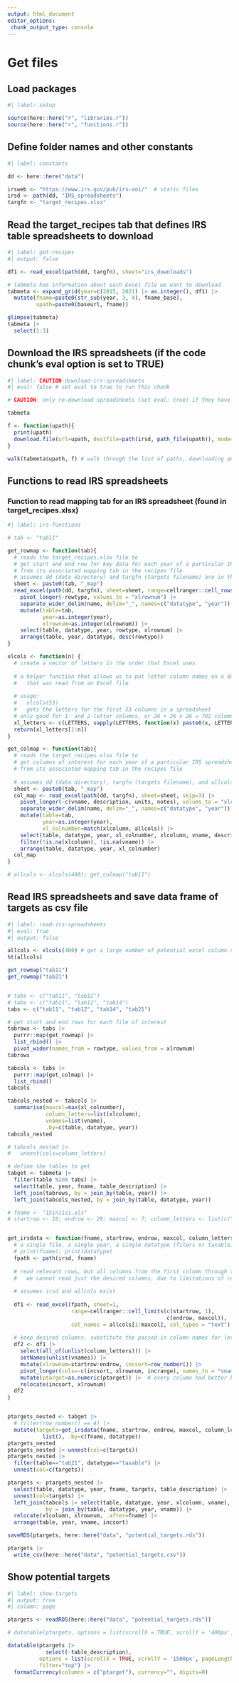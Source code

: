 ```yaml
---
output: html_document
editor_options: 
 chunk_output_type: console
---
```


# Get files

## Load packages

```r
#| label: setup

source(here::here("r", "libraries.r"))
source(here::here("r", "functions.r"))


```

## Define folder names and other constants

```r
#| label: constants

dd <- here::here("data")

irsweb <- "https://www.irs.gov/pub/irs-soi/"  # static files
irsd <- path(dd, "IRS_spreadsheets")
targfn <- "target_recipes.xlsx"

```

## Read the target_recipes tab that defines IRS table spreadsheets to download

```r
#| label: get-recipes
#| output: false

df1 <- read_excel(path(dd, targfn), sheet="irs_downloads")

# tabmeta has information about each Excel file we want to download
tabmeta <- expand_grid(year=c(2015, 2021) |> as.integer(), df1) |> 
  mutate(fname=paste0(str_sub(year, 3, 4), fname_base),
         upath=paste0(baseurl, fname))

glimpse(tabmeta)
tabmeta |> 
  select(1:3)

```

## Download the IRS spreadsheets (if the code chunk's eval option is set to TRUE)

```r
#| label: CAUTION-download-irs-spreadsheets
#| eval: false # set eval to true to run this chunk

# CAUTION: only re-download spreadsheets (set eval: true) if they have changed or been deleted

tabmeta

f <- function(upath){
  print(upath)
  download.file(url=upath, destfile=path(irsd, path_file(upath)), mode="wb")
}

walk(tabmeta$upath, f) # walk through the list of paths, downloading and saving each file

```

## Functions to read IRS spreadsheets

### Function to read mapping tab for an IRS spreadsheet (found in **target_recipes.xlsx**)

```r
#| label: irs-functions

# tab <- "tab11"

get_rowmap <- function(tab){
  # reads the target_recipes.xlsx file to
  # get start and end row for key data for each year of a particular IRS spreadsheet
  # from its associated mapping tab in the recipes file
  # assumes dd (data directory) and targfn (targets filename) are in the environment
  sheet <- paste0(tab, "_map")
  read_excel(path(dd, targfn), sheet=sheet, range=cellranger::cell_rows(1:3)) |> 
    pivot_longer(-rowtype, values_to = "xlrownum") |> 
    separate_wider_delim(name, delim="_", names=c("datatype", "year")) |> 
    mutate(table=tab,
           year=as.integer(year),
           xlrownum=as.integer(xlrownum)) |> 
    select(table, datatype, year, rowtype, xlrownum) |> 
    arrange(table, year, datatype, desc(rowtype))
}

xlcols <- function(n) {
  # create a vector of letters in the order that Excel uses
  
  # a helper function that allows us to put letter column names on a dataframe
  #   that was read from an Excel file
  
  # usage: 
  #   xlcols(53) 
  #   gets the letters for the first 53 columns in a spreadsheet
  # only good for 1- and 2-letter columns, or 26 + 26 x 26 = 702 columns
  xl_letters <- c(LETTERS, sapply(LETTERS, function(x) paste0(x, LETTERS, sep = "")))
  return(xl_letters[1:n])
}

get_colmap <- function(tab){
  # reads the target_recipes.xlsx file to
  # get columns of interest for each year of a particular IRS spreadsheet,
  # from its associated mapping tab in the recipes file
  
  # assumes dd (data directory), targfn (targets filename), and allcols are in the environment
  sheet <- paste0(tab, "_map")
  col_map <- read_excel(path(dd, targfn), sheet=sheet, skip=3) |> 
    pivot_longer(-c(vname, description, units, notes), values_to = "xlcolumn") |> 
    separate_wider_delim(name, delim="_", names=c("datatype", "year")) |> 
    mutate(table=tab,
           year=as.integer(year),
           xl_colnumber=match(xlcolumn, allcols)) |> 
    select(table, datatype, year, xl_colnumber, xlcolumn, vname, description, units, notes) |> 
    filter(!is.na(xlcolumn), !is.na(vname)) |> 
    arrange(table, datatype, year, xl_colnumber)
  col_map
}

# allcols <- xlcols(400); get_colmap("tab11")

```

## Read IRS spreadsheets and save data frame of targets as csv file

```r
#| label: read-irs-spreadsheets
#| eval: true
#| output: false

allcols <- xlcols(400) # get a large number of potential excel column names
ht(allcols)

get_rowmap("tab11")
get_rowmap("tab21")


# tabs <- c("tab11", "tab12")
# tabs <- c("tab11", "tab12", "tab14")
tabs <- c("tab11", "tab12", "tab14", "tab21")

# get start and end rows for each file of interest
tabrows <- tabs |> 
  purrr::map(get_rowmap) |> 
  list_rbind() |> 
  pivot_wider(names_from = rowtype, values_from = xlrownum)
tabrows

tabcols <- tabs |> 
  purrr::map(get_colmap) |> 
  list_rbind()
tabcols

tabcols_nested <- tabcols |> 
  summarise(maxcol=max(xl_colnumber),
            column_letters=list(xlcolumn), 
            vnames=list(vname),
            .by=c(table, datatype, year))
tabcols_nested

# tabcols_nested |>
#   unnest(cols=column_letters)

# define the tables to get
tabget <- tabmeta |> 
  filter(table %in% tabs) |> 
  select(table, year, fname, table_description) |> 
  left_join(tabrows, by = join_by(table, year)) |> 
  left_join(tabcols_nested, by = join_by(table, datatype, year))

# fname <- "15in11si.xls"
# startrow <- 10; endrow <- 29; maxcol <- 7; column_letters <- list(c("A", "B", "D", "G")); colnames <- list(c("x1", "x2", "x3", "x4"))


get_irsdata <- function(fname, startrow, endrow, maxcol, column_letters, vnames){
  # a single file, a single year, a single datatype (filers or taxable)
  # print(fname); print(datatype)
  fpath <- path(irsd, fname)
  
  # read relevant rows, but all columns from the first column through the last in columns
  #   we cannot read just the desired columns, due to limitations of read_excel
  
  # assumes irsd and allcols exist
  
  df1 <- read_excel(fpath, sheet=1, 
                    range=cellranger::cell_limits(c(startrow, 1), 
                                                  c(endrow, maxcol)),
                    col_names = allcols[1:maxcol], col_types = "text")
  
  # keep desired columns, substitute the passed-in column names for letters, and pivot
  df2 <- df1 |> 
    select(all_of(unlist(column_letters))) |> 
    setNames(unlist(vnames)) |>
    mutate(xlrownum=startrow:endrow, incsort=row_number()) |> 
    pivot_longer(cols=-c(incsort, xlrownum, incrange), names_to = "vname", values_to = "ptarget") |> 
    mutate(ptarget=as.numeric(ptarget)) |>  # every column had better be a number stored as text!
    relocate(incsort, xlrownum)
  df2
}


ptargets_nested <- tabget |> 
  # filter(row_number() == 4) |> 
  mutate(targets=get_irsdata(fname, startrow, endrow, maxcol, column_letters, vnames) |>
           list(), .by=c(fname, datatype))
ptargets_nested
ptargets_nested |> unnest(col=c(targets))
ptargets_nested |> 
  filter(table=="tab21", datatype=="taxable") |> 
  unnest(col=c(targets))

ptargets <- ptargets_nested |> 
  select(table, datatype, year, fname, targets, table_description) |>
  unnest(col=targets) |> 
  left_join(tabcols |> select(table, datatype, year, xlcolumn, vname),
            by = join_by(table, datatype, year, vname)) |> 
  relocate(xlcolumn, xlrownum, .after=fname) |> 
  arrange(table, year, vname, incsort)

saveRDS(ptargets, here::here("data", "potential_targets.rds"))

ptargets |> 
  write_csv(here::here("data", "potential_targets.csv"))


```

## Show potential targets {#sec-show-targets}

```r
#| label: show-targets
#| output: true
#| column: page

ptargets <- readRDS(here::here("data", "potential_targets.rds"))

# datatable(ptargets, options = list(scrollX = TRUE, scrollY = '400px', paging = TRUE))

datatable(ptargets |> 
            select(-table_description),
          options = list(scrollX = TRUE, scrollY = '1500px', pageLength = 20),
          filter="top") |>
  formatCurrency(columns = c("ptarget"), currency="", digits=0)


```
